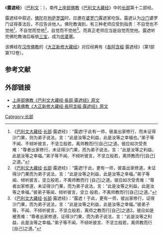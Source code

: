 {{佛教}}
《'''露遮经'''》（[[巴利文|巴利文]]：{{lang|ISAT|Lohicca Sutta}}），南传[[上座部佛教|上座部佛教]]《[[巴利文大藏经|巴利文大藏经]]》中的[[長部_(佛經)|长部]]第十二部经。

露遮经中叙述，[[佛陀|佛陀]]在[[拘萨罗国|拘萨罗国]]时，应邀在[[婆罗门|婆罗门]]露遮家吃饭。露遮认为[[沙门|沙门]]婆罗门证得善法后，不应告诉他人。佛陀教诲到，有三种老师应受到指责：不自觉也不觉他<ref>《[[巴利文大藏经|巴利文大藏经]]·[[長部_(佛經)|长部]]·露遮经》：“露遮!于此有一师，彼虽出家修行，而未证得沙门果，则为弟子说法，言：“此是汝等之利益，此是汝等之幸福也。”弟子等不闻、不倾听彼言，不坚立般若，离师教而行[自己]之道。彼应如次受责难：“尊者出家修行，未证得沙门果，而为弟子说法，言：“此是汝等之利益，此是汝等之幸福。”弟子等不闻、不倾听彼言，不坚立般若，离师教而行[自己]之道。”</ref>，不自觉而觉他<ref>《[[巴利文大藏经|巴利文大藏经]]·[[長部_(佛經)|长部]]·露遮经》：“露遮!于此，更有一师，彼虽出家修道，未证得沙门果而为弟子说法，言：“此是汝等之利益，此是汝等之幸福。”弟子等闻、倾听彼言，坚立般若，不离师教而行 [自己]之道。彼应如次受责难：“尊者出家修道，未证得沙门果，而为弟子说法，言：“此是汝等之利益，此是汝等之幸福。”彼弟子等闻、倾听彼言，坚立 般若，不离师教而行[自己]之道。”</ref>，自觉而不觉他<ref>《[[巴利文大藏经|巴利文大藏经]]·[[長部_(佛經)|长部]]·露遮经》：“露遮！于此，更有一师，彼出家修行，证得沙门果，而为弟子说法，言：“此是汝等之利益，此是汝等之幸福。”彼弟子等，不闻、不倾听彼言，不坚立般若，离师之教而行[自己]之道2。彼应如是被责难：“尊者出家修道，证得沙门果，而为弟子说法，言：“此是汝等之利益，此是汝等之幸福。”弟子等不闻、不倾听彼言、不坚立般若，离师教而行[自己]之道。”</ref>。而真正老师应当是自觉而觉他。露遮听完佛陀教诲后皈依[[三宝|三宝]]，成为[[优婆塞|优婆塞]]。

该佛经在[[汉传佛教|汉传佛教]]的《[[大正新修大藏经|大正新修大藏经]]》对应经典有《[[長阿含經|長阿含經]]·露遮经》（第1部第112卷）。

==参考文献==
<div class="references-small">
<references></references>
</div>

== 外部链接 ==
* [https://web.archive.org/web/20100114162133/http://www.jcedu.org/fxzd/ah/cb/14.htm 上座部佛教《巴利文大藏经·長部·露遮经》原文]
* [https://web.archive.org/web/20160304121227/http://read.goodweb.cn/news/news_view.asp?newsid=3662 大乘佛教《大正新修大藏经·長阿含經·露遮经》原文]

{{Pali-D}}

{{佛教小作品}}
[[Category:长部|Category:长部]]